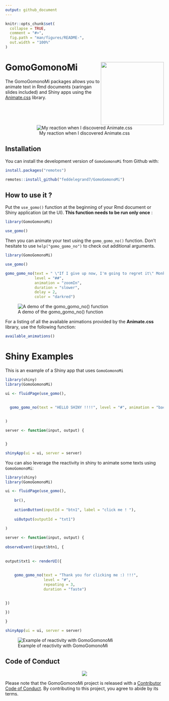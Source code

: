 ```yaml
---
output: github_document
---
```


<!-- README.md is generated from README.Rmd. Please edit that file -->

```r
knitr::opts_chunk$set(
  collapse = TRUE,
  comment = "#>",
  fig.path = "man/figures/README-",
  out.width = "100%"
)
```

# GomoGomonoMi <a><img src='man/figures/hex.png' align="right" height="200" /></a>

<!-- badges: start -->
<!-- badges: end -->


The GomoGomonoMi packages allows you to animate text in Rmd documents (xaringan slides included) and Shiny apps using the [Animate.css](https://animate.style/) library. 



<center>

![My reaction when I discovered Animate.css](https://media.giphy.com/media/Uk2SWbNXWDnVe/giphy.gif)


</center>


## Installation

You can install the development version of `GomoGomonoMi` from Github with:


```r

install.packages("remotes")

remotes::install_github("feddelegrand7/GomoGomonoMi")

```

## How to use it ? 

Put the `use_gomo()` function at the beginning of your Rmd document or Shiny application (at the UI). **This function needs to be run only once** : 

```r

library(GomoGomonoMi)

use_gomo()

```

Then you can animate your text using the `gomo_gomo_no()` function. Don't hesitate to use `help("gomo_gomo_no")` to check out additional arguments.



```r
library(GomoGomonoMi)

use_gomo()

gomo_gomo_no(text = " \"If I give up now, I'm going to regret it\" Monkey D. Luffy", 
             level = "##", 
             animation = "zoomIn", 
             duration = "slower", 
             delay = 2, 
             color = "darkred")

```


![A demo of the gomo_gomo_no() function](man/figures/gomoexample.gif)



For a listing of all the available animations provided by the __Animate.css__ library, use the following function: 


```r

available_animations()


```


# Shiny Examples 

This is an example of a Shiny app that uses `GomoGomonoMi`


```r

library(shiny)
library(GomoGomonoMi)

ui <- fluidPage(use_gomo(), 
                
                
  gomo_gomo_no(text = "HELLO SHINY !!!!", level = "#", animation = "backInDown", duration = "slower")
            

)

server <- function(input, output) {


}

shinyApp(ui = ui, server = server)


```

You can also leverage the reactivity in shiny to animate some texts using `GomoGomonoMi`: 

```r
library(shiny)
library(GomoGomonoMi)

ui <- fluidPage(use_gomo(), 
    
    br(),
    
    actionButton(inputId = "btn1", label = "click me ! "), 
    
    uiOutput(outputId = "txt1")
   
)

server <- function(input, output) {
    
observeEvent(input$btn1, {
    
    
output$txt1 <- renderUI({
    
    
    gomo_gomo_no(text = "Thank you for clicking me :) !!!", 
                 level = "#", 
                 repeating = 3, 
                 duration = "faste")

    
})
    
})

}

shinyApp(ui = ui, server = server)

```

![Example of reactivity with GomoGomonoMi](man/figures/gomoexample2.gif)









## Code of Conduct

<center>
![](https://media.giphy.com/media/4yfGy8lw0xnCU/giphy.gif)
</center>

Please note that the GomoGomonoMi project is released with a [Contributor Code of Conduct](https://contributor-covenant.org/version/2/0/CODE_OF_CONDUCT.html). By contributing to this project, you agree to abide by its terms.



















